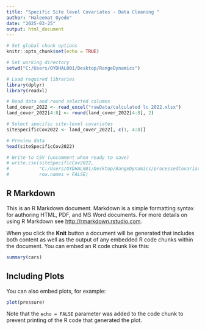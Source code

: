 ```yaml
---
title: "Specific Site level Covariates - Data Cleaning "
author: "Haleemat Oyede"
date: "2025-03-25"
output: html_document
---
```


```r
# Set global chunk options
knitr::opts_chunk$set(echo = TRUE)

# Set working directory
setwd("C:/Users/OYDHAL001/Desktop/RangeDynamics")

# Load required libraries
library(dplyr)
library(readxl)

# Read data and round selected columns
land_cover_2022 <- read_excel("rawData/calculated lc 2022.xlsx")
land_cover_2022[4:8] <- round(land_cover_2022[4:8], 2) 

# Select specific site-level covariates
siteSpecificCov2022 <- land_cover_2022[, c(1, 4:8)]

# Preview data
head(siteSpecificCov2022)

# Write to CSV (uncomment when ready to save)
# write.csv(siteSpecificCov2022, 
#           "C:/Users/OYDHAL001/Desktop/RangeDynamics/processedCovariates/siteSpecificCov2022.csv", 
#           row.names = FALSE)

```

## R Markdown

This is an R Markdown document. Markdown is a simple formatting syntax for authoring HTML, PDF, and MS Word documents. For more details on using R Markdown see <http://rmarkdown.rstudio.com>.

When you click the **Knit** button a document will be generated that includes both content as well as the output of any embedded R code chunks within the document. You can embed an R code chunk like this:

```r
summary(cars)
```

## Including Plots

You can also embed plots, for example:

```r
plot(pressure)
```

Note that the `echo = FALSE` parameter was added to the code chunk to prevent printing of the R code that generated the plot.
